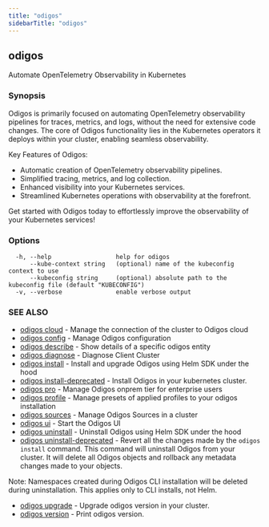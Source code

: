 ```yaml
---
title: "odigos"
sidebarTitle: "odigos"
---
```

## odigos

Automate OpenTelemetry Observability in Kubernetes

### Synopsis

Odigos is primarily focused on automating OpenTelemetry observability pipelines for traces, metrics, and logs, without the need for extensive code changes. The core of Odigos functionality lies in the Kubernetes operators it deploys within your cluster, enabling seamless observability.

Key Features of Odigos:
- Automatic creation of OpenTelemetry observability pipelines.
- Simplified tracing, metrics, and log collection.
- Enhanced visibility into your Kubernetes services.
- Streamlined Kubernetes operations with observability at the forefront.

Get started with Odigos today to effortlessly improve the observability of your Kubernetes services!

### Options

```
  -h, --help                  help for odigos
      --kube-context string   (optional) name of the kubeconfig context to use
      --kubeconfig string     (optional) absolute path to the kubeconfig file (default "KUBECONFIG")
  -v, --verbose               enable verbose output
```

### SEE ALSO

* [odigos cloud](/cli/odigos_cloud)	 - Manage the connection of the cluster to Odigos cloud
* [odigos config](/cli/odigos_config)	 - Manage Odigos configuration
* [odigos describe](/cli/odigos_describe)	 - Show details of a specific odigos entity
* [odigos diagnose](/cli/odigos_diagnose)	 - Diagnose Client Cluster
* [odigos install](/cli/odigos_install)	 - Install and upgrade Odigos using Helm SDK under the hood
* [odigos install-deprecated](/cli/odigos_install-deprecated)	 - Install Odigos in your kubernetes cluster.
* [odigos pro](/cli/odigos_pro)	 - Manage Odigos onprem tier for enterprise users
* [odigos profile](/cli/odigos_profile)	 - Manage presets of applied profiles to your odigos installation
* [odigos sources](/cli/odigos_sources)	 - Manage Odigos Sources in a cluster
* [odigos ui](/cli/odigos_ui)	 - Start the Odigos UI
* [odigos uninstall](/cli/odigos_uninstall)	 - Uninstall Odigos using Helm SDK under the hood
* [odigos uninstall-deprecated](/cli/odigos_uninstall-deprecated)	 - Revert all the changes made by the `odigos install` command.
This command will uninstall Odigos from your cluster. It will delete all Odigos objects
and rollback any metadata changes made to your objects.

Note: Namespaces created during Odigos CLI installation will be deleted during uninstallation. This applies only to CLI installs, not Helm.
* [odigos upgrade](/cli/odigos_upgrade)	 - Upgrade odigos version in your cluster.
* [odigos version](/cli/odigos_version)	 - Print odigos version.